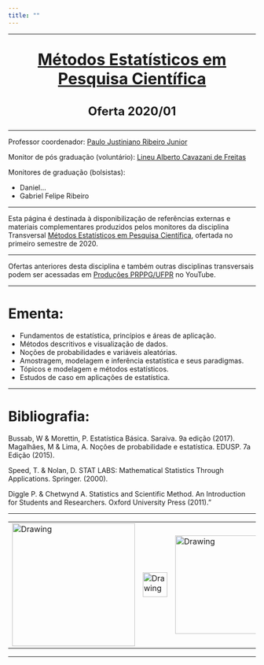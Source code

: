 ```yaml
---
title: ""
---
```


---

<center>
<font size="6"> 
<p align=”center”> <b> [Métodos Estatísticos em Pesquisa Científica](http://www.prppg.ufpr.br/site/metodos-estatisticos-em-pesquisa-cientifica-2020-1/)  </b> </center>
</font>
</center>

<center>
<font size="5"> 
<p align=”center”> <b> 
Oferta 2020/01
</b> </center>
</font>
</center>


---

Professor coordenador: [Paulo Justiniano Ribeiro Junior](http://www.leg.ufpr.br/~paulojus/)

Monitor de pós graduação (voluntário): [Lineu Alberto Cavazani de Freitas](https://lineu96.github.io/st/)

Monitores de graduação (bolsistas):
 
 - Daniel...
 - Gabriel Felipe Ribeiro

---

Esta página é destinada à disponibilização de referências externas e materiais complementares produzidos pelos monitores da disciplina Transversal [Métodos Estatísticos em Pesquisa Científica](http://www.prppg.ufpr.br/site/metodos-estatisticos-em-pesquisa-cientifica-2020-1/), ofertada no primeiro semestre de 2020.

---

Ofertas anteriores desta disciplina e também outras disciplinas transversais podem ser acessadas em [Produções PRPPG/UFPR](https://www.youtube.com/channel/UC1Eu8TwuKB_akNQELQN1GiA/playlists) no YouTube.

---

# Ementa: 

 - Fundamentos de estatística, princípios e áreas de aplicação.
 - Métodos descritivos e visualização de dados.
 - Noções de probabilidades e variáveis aleatórias.
 - Amostragem, modelagem e inferência estatística e seus paradigmas.
 - Tópicos e modelagem e métodos estatísticos.
 - Estudos de caso em aplicações de estatística.

---

# Bibliografia: 

Bussab, W & Morettin, P. Estatística Básica.  Saraiva. 9a edição (2017).
Magalhães, M & Lima, A. Noções de probabilidade e estatística. EDUSP. 7a Edição (2015).

Speed, T. & Nolan, D. STAT LABS: Mathematical Statistics Through Applications. Springer. (2000).

Diggle P.  & Chetwynd A. Statistics and Scientific Method. An Introduction for Students and Researchers. Oxford University Press (2011).”

---

<center>
<table><tr>
<td> <img src="img/prppg.png" alt="Drawing" style="width: 250px;"/> </td>
<td> <img src="img/LogoB.png" alt="Drawing" style="width: 50px;"/> </td>
<td> <img src="img/ufpr.jpg" alt="Drawing" style="width: 200px;"/> </td>
<td> <img src="img/LogoB.png" alt="Drawing" style="width: 50px;"/> </td>
<td> <img src="img/leg2.png" alt="Drawing" style="width: 250px;"/> </td>
</tr></table>
</center>

---

<div class="tocify-extend-page" data-unique="tocify-extend-page" style="height: 0;"></div>